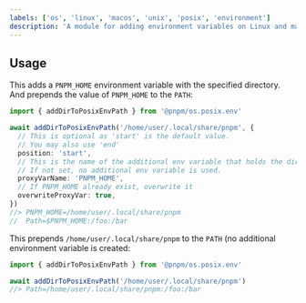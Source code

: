 ```yaml
---
labels: ['os', 'linux', 'macos', 'unix', 'posix', 'environment']
description: 'A module for adding environment variables on Linux and macOS'
---
```


## Usage

This adds a `PNPM_HOME` environment variable with the specified directory. And prepends the value of `PNPM_HOME` to the `PATH`:

```ts
import { addDirToPosixEnvPath } from '@pnpm/os.posix.env'

await addDirToPosixEnvPath('/home/user/.local/share/pnpm', {
  // This is optional as 'start' is the default value.
  // You may also use 'end'
  position: 'start',
  // This is the name of the additional env variable that holds the directory.
  // If not set, no additional env variable is used.
  proxyVarName: 'PNPM_HOME',
  // If PNPM_HOME already exist, overwrite it
  overwriteProxyVar: true,
})
//> PNPM_HOME=/home/user/.local/share/pnpm
//  Path=$PNPM_HOME:/foo:/bar
```

This prepends `/home/user/.local/share/pnpm` to the `PATH` (no additional environment variable is created:

```ts
import { addDirToPosixEnvPath } from '@pnpm/os.posix.env'

await addDirToPosixEnvPath('/home/user/.local/share/pnpm')
//> Path=/home/user/.local/share/pnpm:/foo:/bar
```
